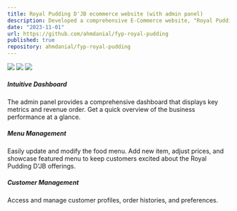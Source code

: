 ```yaml
---
title: Royal Pudding D'JB ecommerce website (with admin panel)
description: Developed a comprehensive E-Commerce website, "Royal Pudding D’JB" as part of the final year project using PHP and phpMyAdmin.
date: "2023-11-01"
url: https://github.com/ahmdanial/fyp-royal-pudding
published: true
repository: ahmdanial/fyp-royal-pudding
---
```


[![](https://ahmdanial.online/image/fyp-1.png)](https://ahmdanial.online/image/fyp-1.png)
[![](https://ahmdanial.online/image/fyp-2.png)](https://ahmdanial.online/image/fyp-2.png)
[![](https://ahmdanial.online/image/fyp-3.png)](https://ahmdanial.online/image/fyp-3.png)


##### Intuitive Dashboard
The admin panel provides a comprehensive dashboard that displays key metrics and
revenue order. Get a quick overview of the business performance at a glance.

##### Menu Management 
Easily update and modify the food menu. Add new item, adjust prices, and showcase featured menu 
to keep customers excited about the Royal Pudding D'JB offerings.

##### Customer Management 
Access and manage customer profiles, order histories, and preferences. 
